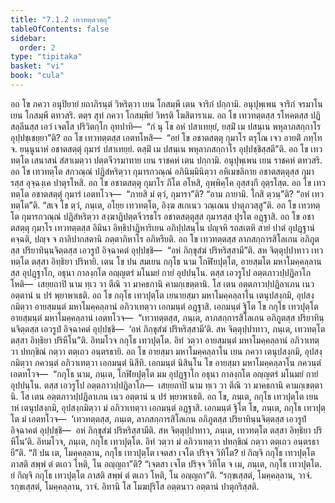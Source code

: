 ```yaml
---
title: "7.1.2 เทวทตฺตวตฺถุ"
tableOfContents: false
sidebar:
  order: 2
type: "tipitaka"
basket: "vi"
book: "cula"
---
```



<DynamicBreadcrumb />

<Division number="333" book="cula">

<Paragraph number="1502" book="cula">
อถ โข ภควา อนุปิยายํ ยถาภิรนฺตํ วิหริตฺวา เยน โกสมฺพี เตน จาริกํ ปกฺกามิ. อนุปุพฺเพน จาริกํ จรมาโน เยน โกสมฺพี ตทวสริ. ตตฺร สุทํ ภควา โกสมฺพิยํ วิหรติ โฆสิตาราเม. อถ โข เทวทตฺตสฺส รโหคตสฺส ปฏิสลฺลีนสฺส เอวํ เจตโส ปริวิตกฺโก อุทปาทิ—  “กํ นุ โข อหํ ปสาเทยฺยํ, ยสฺมิํ เม ปสนฺเน พหุลาภสกฺกาโร อุปฺปชฺเชยฺยา”ติ? อถ โข เทวทตฺตสฺส เอตทโหสิ—  “อยํ โข อชาตสตฺตุ กุมาโร ตรุโณ เจว อายติํ ภทฺโท จ. ยนฺนูนาหํ อชาตสตฺตุํ กุมารํ ปสาเทยฺยํ. ตสฺมิํ เม ปสนฺเน พหุลาภสกฺกาโร อุปฺปชฺชิสฺสตี”ติ.
</Paragraph>

<Paragraph number="1503" book="cula">
อถ โข เทวทตฺโต เสนาสนํ สํสาเมตฺวา ปตฺตจีวรมาทาย เยน ราชคหํ เตน ปกฺกามิ. อนุปุพฺเพน เยน ราชคหํ ตทวสริ. อถ โข เทวทตฺโต สกวณฺณํ ปฏิสํหริตฺวา กุมารกวณฺณํ อภินิมฺมินิตฺวา อหิเมขลิกาย อชาตสตฺตุสฺส กุมารสฺส อุจฺฉงฺเค ปาตุรโหสิ. อถ โข อชาตสตฺตุ กุมาโร ภีโต อโหสิ, อุพฺพิคฺโค อุสฺสงฺกี อุตฺรโสฺต. อถ โข เทวทตฺโต อชาตสตฺตุํ กุมารํ เอตทโวจ—  “ภายสิ มํ ตฺวํ, กุมารา”ติ? “อาม ภายามิ. โกสิ ตฺวนฺ”ติ? “อหํ เทวทตฺโต”ติ. “สเจ โข ตฺวํ, ภนฺเต, อโยฺย เทวทตฺโต, อิงฺฆ สเกเนว วณฺเณน ปาตุภวสฺสู”ติ. อถ โข เทวทตฺโต กุมารกวณฺณํ ปฏิสํหริตฺวา สงฺฆาฏิปตฺตจีวรธโร อชาตสตฺตุสฺส กุมารสฺส ปุรโต อฏฺฐาสิ. อถ โข อชาตสตฺตุ กุมาโร เทวทตฺตสฺส อิมินา อิทฺธิปาฏิหาริเยน อภิปฺปสนฺโน ปญฺจหิ รถสเตหิ สายํ ปาตํ อุปฏฺฐานํ คจฺฉติ, ปญฺจ จ ถาลิปากสตานิ ภตฺตาภิหาโร อภิหรียติ. อถ โข เทวทตฺตสฺส ลาภสกฺการสิโลเกน อภิภูตสฺส ปริยาทินฺนจิตฺตสฺส เอวรูปํ อิจฺฉาคตํ อุปฺปชฺชิ—  “อหํ ภิกฺขุสํฆํ ปริหริสฺสามี”ติ. สห จิตฺตุปฺปาทาว เทวทตฺโต ตสฺสา อิทฺธิยา ปริหายิ.
</Paragraph>

<Paragraph number="1504" book="cula">
เตน โข ปน สมเยน กกุโธ นาม โกฬิยปุตฺโต, อายสฺมโต มหาโมคฺคลฺลานสฺส อุปฏฺฐาโก, อธุนา กาลงฺกโต อญฺญตรํ มโนมยํ กายํ อุปปนฺโน. ตสฺส เอวรูโป อตฺตภาวปฺปฏิลาโภ โหติ—  เสยฺยถาปิ นาม ทฺเว วา ตีณิ วา มาคธกานิ คามกฺเขตฺตานิ. โส เตน อตฺตภาวปฺปฏิลาเภน เนว อตฺตานํ น ปรํ พฺยาพาเธติ. อถ โข กกุโธ เทวปุตฺโต เยนายสฺมา มหาโมคฺคลฺลาโน เตนุปสงฺกมิ, อุปสงฺกมิตฺวา อายสฺมนฺตํ มหาโมคฺคลฺลานํ อภิวาเทตฺวา เอกมนฺตํ อฏฺฐาสิ. เอกมนฺตํ ฐิโต โข กกุโธ เทวปุตฺโต อายสฺมนฺตํ มหาโมคฺคลฺลานํ เอตทโวจ—  “เทวทตฺตสฺส, ภนฺเต, ลาภสกฺการสิโลเกน อภิภูตสฺส ปริยาทินฺนจิตฺตสฺส เอวรูปํ อิจฺฉาคตํ อุปฺปชฺชิ—  ‘อหํ ภิกฺขุสํฆํ ปริหริสฺสามี’ติ. สห จิตฺตุปฺปาทาว, ภนฺเต, เทวทตฺโต ตสฺสา อิทฺธิยา ปริหีโน”ติ. อิทมโวจ กกุโธ เทวปุตฺโต. อิทํ วตฺวา อายสฺมนฺตํ มหาโมคฺคลฺลานํ อภิวาเทตฺวา ปทกฺขิณํ กตฺวา ตตฺเถว อนฺตรธายิ.
</Paragraph>

<Paragraph number="1505" book="cula">
อถ โข อายสฺมา มหาโมคฺคลฺลาโน เยน ภควา เตนุปสงฺกมิ, อุปสงฺกมิตฺวา ภควนฺตํ อภิวาเทตฺวา เอกมนฺตํ นิสีทิ. เอกมนฺตํ นิสินฺโน โข อายสฺมา มหาโมคฺคลฺลาโน ภควนฺตํ เอตทโวจ—  “กกุโธ นาม, ภนฺเต, โกฬิยปุตฺโต มม อุปฏฺฐาโก อธุนา กาลงฺกโต อญฺญตรํ มโนมยํ กายํ อุปปนฺโน. ตสฺส เอวรูโป อตฺตภาวปฺปฏิลาโภ—  เสยฺยถาปิ นาม ทฺเว วา ตีณิ วา มาคธกานิ คามกฺเขตฺตานิ. โส เตน อตฺตภาวปฺปฏิลาเภน เนว อตฺตานํ น ปรํ พฺยาพาเธติ. อถ โข, ภนฺเต, กกุโธ เทวปุตฺโต เยนาหํ เตนุปสงฺกมิ, อุปสงฺกมิตฺวา มํ อภิวาเทตฺวา เอกมนฺตํ อฏฺฐาสิ. เอกมนฺตํ ฐิโต โข, ภนฺเต, กกุโธ เทวปุตฺโต มํ เอตทโวจ—  ‘เทวทตฺตสฺส, ภนฺเต, ลาภสกฺการสิโลเกน อภิภูตสฺส ปริยาทินฺนจิตฺตสฺส เอวรูปํ อิจฺฉาคตํ อุปฺปชฺชิ—  อหํ ภิกฺขุสํฆํ ปริหริสฺสามีติ. สห จิตฺตุปฺปาทาว, ภนฺเต, เทวทตฺโต ตสฺสา อิทฺธิยา ปริหีโน’ติ. อิทมโวจ, ภนฺเต, กกุโธ เทวปุตฺโต. อิทํ วตฺวา มํ อภิวาเทตฺวา ปทกฺขิณํ กตฺวา ตตฺเถว อนฺตรธายี”ติ.
</Paragraph>

<Paragraph number="1506" book="cula">
“กิํ ปน เต, โมคฺคลฺลาน, กกุโธ เทวปุตฺโต เจตสา เจโต ปริจฺจ วิทิโต? ยํ กิญฺจิ กกุโธ เทวปุตฺโต ภาสติ สพฺพํ ตํ ตเถว โหติ, โน อญฺญถา”ติ? “เจตสา เจโต ปริจฺจ วิทิโต จ เม, ภนฺเต, กกุโธ เทวปุตฺโต. ยํ กิญฺจิ กกุโธ เทวปุตฺโต ภาสติ สพฺพํ ตํ ตเถว โหติ, โน อญฺญถา”ติ. “รกฺขเสฺสตํ, โมคฺคลฺลาน, วาจํ. รกฺขเสฺสตํ, โมคฺคลฺลาน, วาจํ. อิทานิ โส โมฆปุริโส อตฺตนาว อตฺตานํ ปาตุกริสฺสติ.
</Paragraph>
</Division>
